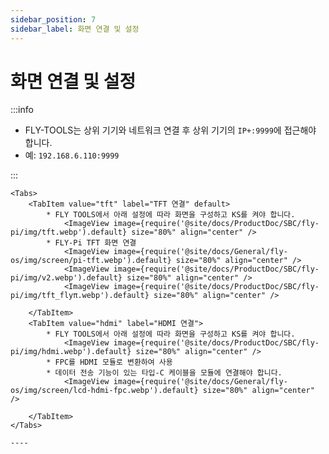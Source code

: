 ```yaml
---
sidebar_position: 7
sidebar_label: 화면 연결 및 설정
---
```







# 화면 연결 및 설정

:::info

* FLY-TOOLS는 상위 기기와 네트워크 연결 후 상위 기기의 `IP+:9999`에 접근해야 합니다.
* 예: `192.168.6.110:9999`

:::


    <Tabs>
        <TabItem value="tft" label="TFT 연결" default>
            * FLY TOOLS에서 아래 설정에 따라 화면을 구성하고 KS를 켜야 합니다.
                <ImageView image={require('@site/docs/ProductDoc/SBC/fly-pi/img/tft.webp').default} size="80%" align="center" />
            * FLY-Pi TFT 화면 연결
                <ImageView image={require('@site/docs/General/fly-os/img/screen/pi-tft.webp').default} size="80%" align="center" />
                <ImageView image={require('@site/docs/ProductDoc/SBC/fly-pi/img/v2.webp').default} size="80%" align="center" />
                <ImageView image={require('@site/docs/ProductDoc/SBC/fly-pi/img/tft_flyπ.webp').default} size="80%" align="center" />

        </TabItem>
        <TabItem value="hdmi" label="HDMI 연결">
            * FLY TOOLS에서 아래 설정에 따라 화면을 구성하고 KS를 켜야 합니다.
                <ImageView image={require('@site/docs/ProductDoc/SBC/fly-pi/img/hdmi.webp').default} size="80%" align="center" />               
            * FPC를 HDMI 모듈로 변환하여 사용
            * 데이터 전송 기능이 있는 타입-C 케이블을 모듈에 연결해야 합니다.
                <ImageView image={require('@site/docs/General/fly-os/img/screen/lcd-hdmi-fpc.webp').default} size="80%" align="center" />

        </TabItem>
    </Tabs>

    ----